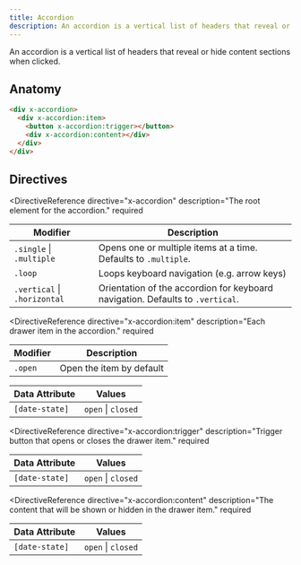 ```yaml
---
title: Accordion
description: An accordion is a vertical list of headers that reveal or hide content sections when clicked.
---
```



<Toolbelt />

<Lede>
  An accordion is a vertical list of headers that reveal or hide content
  sections when clicked.
</Lede>

<AccordionDemo />

## Anatomy

```html
<div x-accordion>
  <div x-accordion:item>
    <button x-accordion:trigger></button>
    <div x-accordion:content></div>
  </div>
</div>
```

## Directives

<DirectiveReference
  directive="x-accordion"
  description="The root element for the accordion."
  required
>
  <Fragment slot="modifiers">

| Modifier                     | Description                                                                    |
| ---------------------------- | ------------------------------------------------------------------------------ |
| `.single` \| `.multiple`     | Opens one or multiple items at a time. Defaults to `.multiple`.                |
| `.loop`                      | Loops keyboard navigation (e.g. arrow keys)                                    |
| `.vertical` \| `.horizontal` | Orientation of the accordion for keyboard navigation. Defaults to `.vertical`. |

  </Fragment>
</DirectiveReference>

<DirectiveReference
  directive="x-accordion:item"
  description="Each drawer item in the accordion."
  required
>
  <Fragment slot="modifiers">

| Modifier | Description              |
| -------- | ------------------------ |
| `.open`  | Open the item by default |

  </Fragment>

  <Fragment slot="attributes">

| Data Attribute | Values             |
| -------------- | ------------------ |
| `[date-state]` | `open` \| `closed` |

  </Fragment>
</DirectiveReference>

<DirectiveReference
  directive="x-accordion:trigger"
  description="Trigger button that opens or closes the drawer item."
  required
>
  <Fragment slot="attributes">

| Data Attribute | Values             |
| -------------- | ------------------ |
| `[date-state]` | `open` \| `closed` |

  </Fragment>
</DirectiveReference>

<DirectiveReference
  directive="x-accordion:content"
  description="The content that will be shown or hidden in the drawer item."
  required
>
  <Fragment slot="attributes">

| Data Attribute | Values             |
| -------------- | ------------------ |
| `[date-state]` | `open` \| `closed` |

  </Fragment>
</DirectiveReference>
